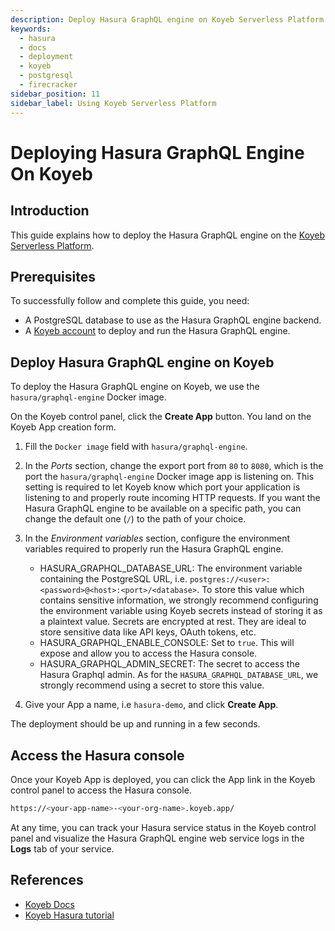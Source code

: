 ```yaml
---
description: Deploy Hasura GraphQL engine on Koyeb Serverless Platform with Docker
keywords:
  - hasura
  - docs
  - deployment
  - koyeb
  - postgresql
  - firecracker
sidebar_position: 11
sidebar_label: Using Koyeb Serverless Platform
---
```



# Deploying Hasura GraphQL Engine On Koyeb

## Introduction

This guide explains how to deploy the Hasura GraphQL engine on the [Koyeb Serverless Platform](https://koyeb.com).

## Prerequisites

To successfully follow and complete this guide, you need:

- A PostgreSQL database to use as the Hasura GraphQL engine backend.
- A [Koyeb account](https://app.koyeb.com) to deploy and run the Hasura GraphQL engine.

## Deploy Hasura GraphQL engine on Koyeb

To deploy the Hasura GraphQL engine on Koyeb, we use the `hasura/graphql-engine` Docker image.

On the Koyeb control panel, click the **Create App** button. You land on the Koyeb App creation form.

<Thumbnail src='/img/deployment/koyeb-hasura-app-creation.png' alt='Koyeb control panel' />

1. Fill the `Docker image` field with `hasura/graphql-engine`.

2. In the _Ports_ section, change the export port from `80` to `8080`, which is the port the `hasura/graphql-engine`
   Docker image app is listening on. This setting is required to let Koyeb know which port your application is listening
   to and properly route incoming HTTP requests. If you want the Hasura GraphQL engine to be available on a specific
   path, you can change the default one (`/`) to the path of your choice.

3. In the _Environment variables_ section, configure the environment variables required to properly run the Hasura
   GraphQL engine.

   - HASURA_GRAPHQL_DATABASE_URL: The environment variable containing the PostgreSQL URL, i.e.
     `postgres://<user>:<password>@<host>:<port>/<database>`. To store this value which contains sensitive information,
     we strongly recommend configuring the environment variable using Koyeb secrets instead of storing it as a plaintext
     value. Secrets are encrypted at rest. They are ideal to store sensitive data like API keys, OAuth tokens, etc.
   - HASURA_GRAPHQL_ENABLE_CONSOLE: Set to `true`. This will expose and allow you to access the Hasura console.
   - HASURA_GRAPHQL_ADMIN_SECRET: The secret to access the Hasura Graphql admin. As for the
     `HASURA_GRAPHQL_DATABASE_URL`, we strongly recommend using a secret to store this value.

4. Give your App a name, i.e `hasura-demo`, and click **Create App**.

The deployment should be up and running in a few seconds.

## Access the Hasura console

Once your Koyeb App is deployed, you can click the App link in the Koyeb control panel to access the Hasura console.

<Thumbnail src='/img/deployment/koyeb-hasura-service.png' alt='Koyeb control panel' />

```bash
https://<your-app-name>-<your-org-name>.koyeb.app/
```

At any time, you can track your Hasura service status in the Koyeb control panel and visualize the Hasura GraphQL engine
web service logs in the **Logs** tab of your service.

## References

- [Koyeb Docs](https://koyeb.com/docs>)
- [Koyeb Hasura tutorial](https://www.koyeb.com/tutorials/deploy-the-hasura-graphql-engine-to-expose-and-create-apis-from-your-databases-on-koyeb)
